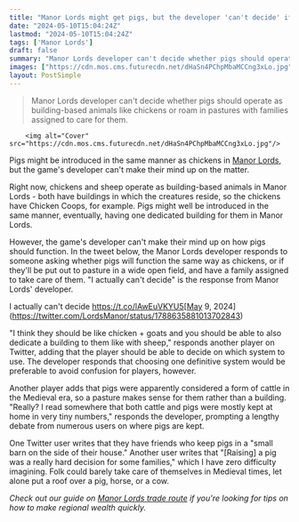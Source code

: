 ```yaml
---
title: "Manor Lords might get pigs, but the developer 'can't decide' if they should live inside or outside like chickens"
date: "2024-05-10T15:04:24Z"
lastmod: "2024-05-10T15:04:24Z"
tags: ['Manor Lords']
draft: false
summary: "Manor Lords developer can't decide whether pigs should operate as building-based animals like chickens or roam in pastures with families assigned to care for them."
images: ["https://cdn.mos.cms.futurecdn.net/dHaSn4PChpMbaMCCng3xLo.jpg"]
layout: PostSimple
---
```

> Manor Lords developer can't decide whether pigs should operate as building-based animals like chickens or roam in pastures with families assigned to care for them.


        <img alt="Cover" src="https://cdn.mos.cms.futurecdn.net/dHaSn4PChpMbaMCCng3xLo.jpg"/>
        
Pigs might be introduced in the same manner as chickens in [Manor Lords](https://www.gamesradar.com/manor-lords-tips/), but the game's developer can't make their mind up on the matter.

Right now, chickens and sheep operate as building-based animals in Manor Lords - both have buildings in which the creatures reside, so the chickens have Chicken Coops, for example. Pigs might well be introduced in the same manner, eventually, having one dedicated building for them in Manor Lords.

However, the game's developer can't make their mind up on how pigs should function. In the tweet below, the Manor Lords developer responds to someone asking whether pigs will function the same way as chickens, or if they'll be put out to pasture in a wide open field, and have a family assigned to take care of them. "I actually can't decide" is the response from Manor Lords' developer.

I actually can't decide https://t.co/lAwEuVKYU5[May 9, 2024](https://twitter.com/LordsManor/status/1788635881013702843)

"I think they should be like chicken + goats and you should be able to also dedicate a building to them like with sheep," responds another player on Twitter, adding that the player should be able to decide on which system to use. The developer responds that choosing one definitive system would be preferable to avoid confusion for players, however.

Another player adds that pigs were apparently considered a form of cattle in the Medieval era, so a pasture makes sense for them rather than a building. "Really? I read somewhere that both cattle and pigs were mostly kept at home in very tiny numbers," responds the developer, prompting a lengthy debate from numerous users on where pigs are kept.

One Twitter user writes that they have friends who keep pigs in a "small barn on the side of their house." Another user writes that "[Raising] a pig was a really hard decision for some families," which I have zero difficulty imagining. Folk could barely take care of themselves in Medieval times, let alone put a roof over a pig, horse, or a cow.

*Check out our guide on *[<em>Manor Lords trade route</em>](https://www.gamesradar.com/games/strategy/manor-lords-trade-route/)* if you're looking for tips on how to make regional wealth quickly.*
        